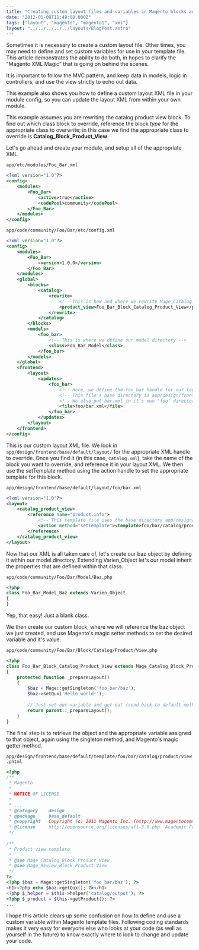 ```yaml
---
title: "Creating custom layout files and variables in Magento blocks and templates"
date: "2012-01-09T11:49:00.000Z"
tags: ["layout", "magento", "magento1", "xml"]
layout: "../../../../../layouts/BlogPost.astro"
---
```



Sometimes it is necessary to create a custom layout file. Other times, you may need to define and set custom variables for use in your template file. This article demonstrates the ability to do both, in hopes to clarify the "Magento XML Magic" that is going on behind the scenes.

It is important to follow the MVC pattern, and keep data in models, logic in controllers, and use the view strictly to echo out data.

This example also shows you how to define a custom layout XML file in your module config, so you can update the layout XML from within your own module.

This example assumes you are rewriting the catalog product view block. To find out which class block to override, reference the block *type* for the appropriate class to overwrite; in this case we find the appropriate class to override is **Catalog\_Block\_Product\_View**.

Let's go ahead and create your module, and setup all of the appropriate XML.

<code class="title">app/etc/modules/Foo_Bar.xml</code>

```xml
<?xml version="1.0"?>
<config>
    <modules>
        <Foo_Bar>
            <active>true</active>
            <codePool>community</codePool>
        </Foo_Bar>
    </modules>
</config>
```

<code class="title">app/code/community/Foo/Bar/etc/config.xml</code>

```xml
<?xml version="1.0"?>
<config>
    <modules>
        <Foo_Bar>
            <version>1.0.0</version>
        </Foo_Bar>
    </modules>
    <global>
        <blocks>
            <catalog>
                <rewrite>
                    <!-- This is how and where we rewrite Mage_Catalog_Product_View -->
                    <product_view>Foo_Bar_Block_Catalog_Product_View</product_view>
                </rewrite>
            </catalog>
        </blocks>
        <models>
            <foo_bar>
                <!-- This is where we define our model directory -->
                <class>Foo_Bar_Model</class>
            </foo_bar>
        </models>
    </global>
    <frontend>
        <layout>
            <updates>
                <foo_bar>
                    <!-- Here, we define the foo_bar handle for our layout update XML -->
                    <!-- This file's base directory is app/design/frontend/base/default/layout -->
                    <!-- We also put bar.xml in it's own 'foo' directory to separate our code from core -->
                    <file>foo/bar.xml</file>
                </foo_bar>
            </updates>
        </layout>
    </frontend>
</config>
```

This is our custom layout XML file. We look in `app/design/frontend/base/default/layout/` for the appropriate XML handle to override. Once you find it (in this case, `catalog.xml`), take the name of the block you want to override, and reference it in your layout XML. We then use the setTemplate method using the action handle to set the appropriate template for this block.

<code class="title">app/design/frontend/base/default/layout/foo/bar.xml</code>

```xml
<?xml version="1.0"?>
<layout>
    <catalog_product_view>
        <reference name="product.info">
            <!-- This template file uses the base directory app/design/frontend/base/default/template -->
            <action method="setTemplate"><template>foo/bar/catalog/product/view.phtml</template></action>
        </reference>
    </catalog_product_view>
</layout>
```

Now that our XML is all taken care of, let's create our baz object by defining it within our model directory. Extending Varien_Object let's our model inherit the properties that are defined within that class.

<code class="title">app/code/community/Foo/Bar/Model/Baz.php</code>

```php
<?php
class Foo_Bar_Model_Baz extends Varien_Object
{
}
```

Yep, that easy! Just a blank class.

We then create our custom block, where we will reference the baz object we just created, and use Magento's magic setter methods to set the desired variable and it's value.

<code class="title">app/code/community/Foo/Bar/Block/Catalog/Product/View.php</code>

```php
<?php
class Foo_Bar_Block_Catalog_Product_View extends Mage_Catalog_Block_Product_View
{
    protected function _prepareLayout()
    {
        $baz = Mage::getSingleton('foo_bar/baz');
        $baz->setQux('Hello world!');
         
        // Just set our variable and get out (send back to default method)
        return parent::_prepareLayout();
    }
}
```

The final step is to retrieve the object and the appropriate variable assigned to that object, again using the singleton method, and Magento's magic getter method.

<code class="title">app/design/frontend/base/default/template/foo/bar/catalog/product/view.phtml</code>

```php
<?php
/**
 * Magento
 *
 * NOTICE OF LICENSE
 *
 * ...
 * @category    design
 * @package     base_default
 * @copyright   Copyright (c) 2011 Magento Inc. (http://www.magentocommerce.com)
 * @license     http://opensource.org/licenses/afl-3.0.php  Academic Free License (AFL 3.0)
 */
 
/**
 * Product view template
 *
 * @see Mage_Catalog_Block_Product_View
 * @see Mage_Review_Block_Product_View
 */
?>
<?php $baz = Mage::getSingleton('foo_bar/baz'); ?>
<h1><?php echo $baz->getQux(); ?></h1>
<?php $_helper = $this->helper('catalog/output'); ?>
<?php $_product = $this->getProduct(); ?>
...
```

I hope this article clears up some confusion on how to define and use a custom variable within Magento template files. Following coding standards makes it very easy for everyone else who looks at your code (as well as yourself in the future) to know exactly where to look to change and update your code.
